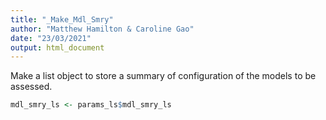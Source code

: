 ```yaml
---
title: "_Make_Mdl_Smry"
author: "Matthew Hamilton & Caroline Gao"
date: "23/03/2021"
output: html_document
---
```


Make a list object to store a summary of configuration of the models to be assessed.

```r
mdl_smry_ls <- params_ls$mdl_smry_ls
```
